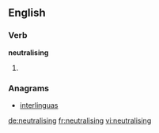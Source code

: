 ==English==

===Verb===
'''neutralising'''

# {{present participle of|[[neutralise]]}}

===Anagrams===
* [[interlinguas#English|interlinguas]]

[[de:neutralising]]
[[fr:neutralising]]
[[vi:neutralising]]